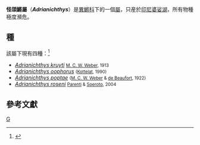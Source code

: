 {{Automatic taxobox
| taxon = Adrianichthys
| image = 
| image_caption =
| authority = [[Max_Carl_Wilhelm_Weber|M. C. W. Weber]], 1913
}}

'''怪頜鱂屬'''（'''''Adrianichthys'''''）是[[異鱂科|異鱂科]]下的一個[[屬|屬]]，只産於[[印尼|印尼]][[婆娑湖|婆娑湖]]，所有物種極度瀕危。

==種==
該屬下現有四種：<ref>{{FishBase genus | genus = Adrianichthys| month = June | year = 2012}}</ref>
* ''[[Adrianichthys_kruyti|Adrianichthys kruyti]]'' <small>[[Max_Carl_Wilhelm_Weber|M. C. W. Weber]], 1913</small>
* ''[[Adrianichthys_oophorus|Adrianichthys oophorus]]'' <small>([[Maurice_Kottelat|Kottelat]], 1990)</small>
* ''[[Adrianichthys_poptae|Adrianichthys poptae]]'' <small>([[Max_Carl_Wilhelm_Weber|M. C. W. Weber]] & [[Lieven_Ferdinand_de_Beaufort|de Beaufort]], 1922)</small>
* ''[[Adrianichthys_roseni|Adrianichthys roseni]]'' <small>[[Lynne_R._Parenti|Parenti]] & [[Bambang_Soeroto|Soeroto]], 2004</small>

==參考文獻==
{{reflist}}
{{Taxonbar|from=Q662946}}

[[Category:異鱂科|G]]